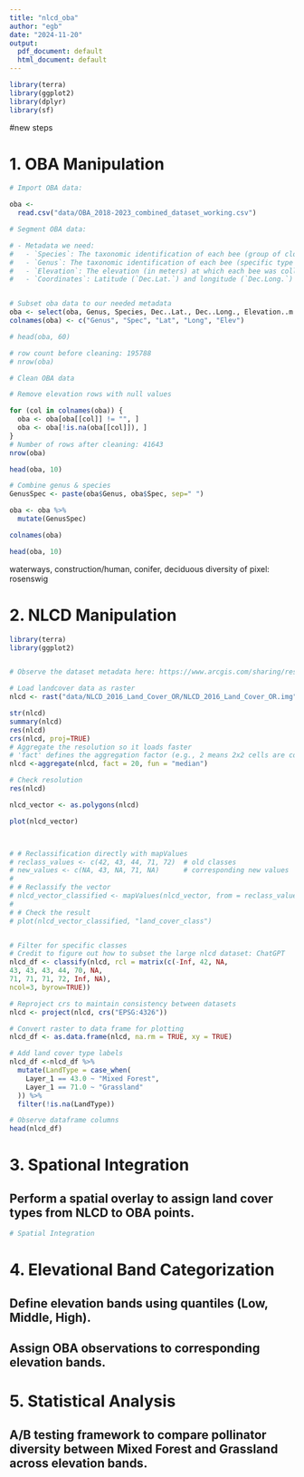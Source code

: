 ```yaml
---
title: "nlcd_oba"
author: "egb"
date: "2024-11-20"
output:
  pdf_document: default
  html_document: default
---
```

```r
library(terra)
library(ggplot2)
library(dplyr)
library(sf)
```
#new steps 

# 1. OBA Manipulation

```r

# Import OBA data:

oba <-
  read.csv("data/OBA_2018-2023_combined_dataset_working.csv")

```

```r
# Segment OBA data: 

# - Metadata we need:
#   - `Species`: The taxonomic identification of each bee (group of closely related species)
#   - `Genus`: The taxonomic identification of each bee (specific type within Genus)
#   - `Elevation`: The elevation (in meters) at which each bee was collected.
#   - `Coordinates`: Latitude (`Dec.Lat.`) and longitude (`Dec.Long.`) in decimal degrees.


# Subset oba data to our needed metadata
oba <- select(oba, Genus, Species, Dec..Lat., Dec..Long., Elevation..m.)
colnames(oba) <- c("Genus", "Spec", "Lat", "Long", "Elev")

# head(oba, 60)

# row count before cleaning: 195788
# nrow(oba)

```


```r
# Clean OBA data

# Remove elevation rows with null values 

for (col in colnames(oba)) {
  oba <- oba[oba[[col]] != "", ]
  oba <- oba[!is.na(oba[[col]]), ]
}
# Number of rows after cleaning: 41643
nrow(oba)

head(oba, 10)
```



```r
# Combine genus & species 
GenusSpec <- paste(oba$Genus, oba$Spec, sep=" ")

oba <- oba %>%
  mutate(GenusSpec)

colnames(oba)

head(oba, 10)
```
waterways, construction/human, conifer, deciduous
diversity of pixel: 
rosenswig

# 2. NLCD Manipulation

```r

library(terra)
library(ggplot2)


# Observe the dataset metadata here: https://www.arcgis.com/sharing/rest/content/items/9bbaa64718774bbfbf5c6ade0edf86d3/info/metadata/metadata.xml?format=default&output=html 

# Load landcover data as raster 
nlcd <- rast("data/NLCD_2016_Land_Cover_OR/NLCD_2016_Land_Cover_OR.img")

str(nlcd)
summary(nlcd)
res(nlcd)
crs(nlcd, proj=TRUE)
# Aggregate the resolution so it loads faster 
# 'fact' defines the aggregation factor (e.g., 2 means 2x2 cells are combined into 1)
nlcd <-aggregate(nlcd, fact = 20, fun = "median")

# Check resolution
res(nlcd)

nlcd_vector <- as.polygons(nlcd) 

plot(nlcd_vector)



# # Reclassification directly with mapValues
# reclass_values <- c(42, 43, 44, 71, 72)  # old classes
# new_values <- c(NA, 43, NA, 71, NA)      # corresponding new values
# 
# # Reclassify the vector
# nlcd_vector_classified <- mapValues(nlcd_vector, from = reclass_values, to = new_values, field = "land_cover_class")
# 
# # Check the result
# plot(nlcd_vector_classified, "land_cover_class")


# Filter for specific classes
# Credit to figure out how to subset the large nlcd dataset: ChatGPT
nlcd_df <- classify(nlcd, rcl = matrix(c(-Inf, 42, NA,
43, 43, 43, 44, 70, NA,
71, 71, 71, 72, Inf, NA),
ncol=3, byrow=TRUE))

# Reproject crs to maintain consistency between datasets 
nlcd <- project(nlcd, crs("EPSG:4326"))

# Convert raster to data frame for plotting 
nlcd_df <- as.data.frame(nlcd, na.rm = TRUE, xy = TRUE)

# Add land cover type labels
nlcd_df <-nlcd_df %>%
  mutate(LandType = case_when(
    Layer_1 == 43.0 ~ "Mixed Forest",
    Layer_1 == 71.0 ~ "Grassland"
  )) %>%
  filter(!is.na(LandType))

# Observe dataframe columns 
head(nlcd_df)

```


# 3. Spational Integration
## Perform a spatial overlay to assign land cover types from NLCD to OBA points.

```r
# Spatial Integration
```


# 4. Elevational Band Categorization
## Define elevation bands using quantiles (Low, Middle, High).
## Assign OBA observations to corresponding elevation bands.


# 5. Statistical Analysis
## A/B testing framework to compare pollinator diversity between Mixed Forest and Grassland across elevation bands.
